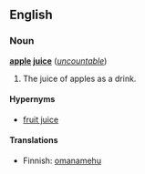 ==English==
===Noun===
'''[[apple]] [[juice]]''' (''[[uncountable]]'')

#The juice of apples as a drink.

====Hypernyms====
*[[fruit juice]]

====Translations====
*Finnish: [[omanamehu]]